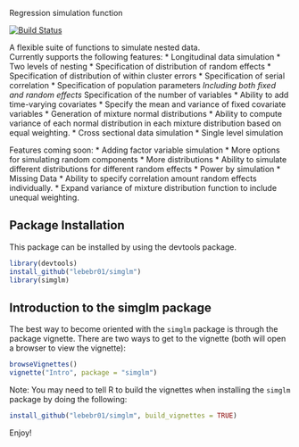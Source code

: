 Regression simulation function

[![Build Status](https://travis-ci.org/lebebr01/simglm.svg?branch=master)](https://travis-ci.org/lebebr01/simglm)

A flexible suite of functions to simulate nested data.  
Currently supports the following features:
* Longitudinal data simulation
* Two levels of nesting
* Specification of distribution of random effects
* Specification of distribution of within cluster errors
* Specification of serial correlation
* Specification of population parameters
 *Including both fixed and random effects
* Specification of the number of variables
 * Ability to add time-varying covariates
 * Specify the mean and variance of fixed covariate variables
* Generation of mixture normal distributions
 * Ability to compute variance of each normal distribution in each mixture distribution
   based on equal weighting.
* Cross sectional data simulation
* Single level simulation

Features coming soon:
* Adding factor variable simulation
* More options for simulating random components
 * More distributions
 * Ability to simulate different distributions for different random effects
* Power by simulation
* Missing Data
* Ability to specify correlation amount random effects individually.
* Expand variance of mixture distribution function to include unequal weighting.

## Package Installation
This package can be installed by using the devtools package.

```r
library(devtools)
install_github("lebebr01/simglm")
library(simglm)
```

## Introduction to the simglm package
The best way to become oriented with the `simglm` package is through the package vignette.  There are two ways to get to the vignette (both will open a browser to view the vignette):

```r
browseVignettes()
vignette("Intro", package = "simglm")
```

Note: You may need to tell R to build the vignettes when installing the `simglm` package by doing the following:
```r
install_github("lebebr01/simglm", build_vignettes = TRUE)
```


Enjoy!

